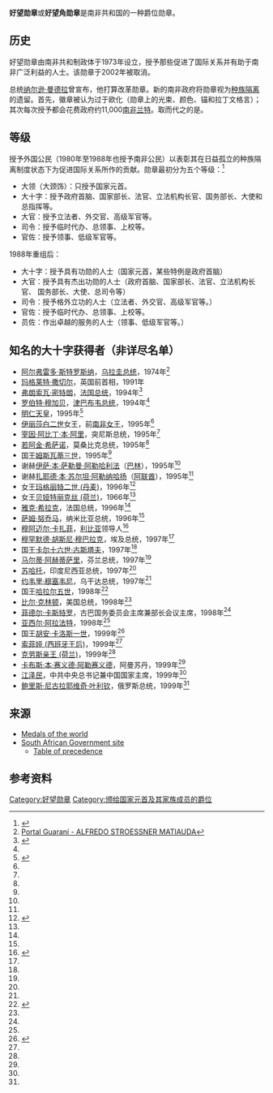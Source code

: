 {{Infobox order
|title           = Order of Good Hope
|image           =  [[File:Orde_van_de_Goede_Hoop_Zuid_Afrika.jpg|200px]]
|caption         =  好望勋章之徽章
|awarded_by      = {{Flag|South Africa}}
|type            = [[勋章|勋章]]
|motto           = "SPES BONA"
|day             =
|eligibility     = 
|for             = 促进国际关系和南非利益的外国人士。在1980年至1988年间也颁发给南非公民。
|status          = 停止
|head_title      = 
|head            = 
|house           =  
|chancellor      = 
|commander       =
|grades          =  大十字<br>大官<br>司令<br>官佐<br>员佐(1988年-2002年)
|former_grades   = 大领 (1973年-1988年)
|date            = 1973年，在2002年被{{link-en:Order of the Companions of O. R. Tambo|奥利弗·坦博之伴勋章}}取代
|first_induction = 1973年
|last_induction  = 2000年
|total           =
|recipients      = 
|individual      =
|higher          =  
|lower           = 
|image2          =  [[File:Ord.GoodHope-ribbon.gif|80px]] 
|caption2        =  缎带
|}}

'''好望勋章'''或'''好望角勋章'''是南非共和国的一种爵位勋章。 

==历史==
好望勋章由南非共和制政体于1973年设立，授予那些促进了国际关系并有助于南非广泛利益的人士。该勋章于2002年被取消。

总统[[纳尔逊·曼德拉|纳尔逊·曼德拉]]曾宣布，他打算改革勋章。新的南非政府将勋章视为[[种族隔离|种族隔离]]的遗留。首先，徽章被认为过于欧化（勋章上的光束、颜色、锚和拉丁文格言）；其次每次授予都会花费政府约11,000[[南非兰特|南非兰特]]。取而代之的是{{link-en|奥利弗·坦博之伴勋章|Order of the Companions of O. R. Tambo}}。

==等级==

授予外国公民（1980年至1988年也授予南非公民）以表彰其在日益孤立的种族隔离制度状态下为促进国际关系所作的贡献。勋章最初分为五个等级：<ref>{{cite web |url=http://samw.hwmw.net46.net/civ67.htm |title=存档副本 |accessdate=2012-11-02 |deadurl=yes |archiveurl=https://web.archive.org/web/20140315042108/http://samw.hwmw.net46.net/civ67.htm |archivedate=2014-03-15 }}</ref>

* 大领（大颈饰）：只授予国家元首。
* 大十字：授予政府首脑、国家部长、法官、立法机构长官、国务部长、大使和总指挥等。
* 大官：授予立法者、外交官、高级军官等。
* 司令：授予临时代办、总领事、上校等。
* 官佐：授予领事、低级军官等。

1988年重组后：

* 大十字：授予具有功勋的人士（国家元首，某些特例是政府首脑）
* 大官：授予具有杰出功勋的人士（政府首脑、国家部长、法官、立法机构长官、 国务部长、大使、总司令等）
* 司令：授予格外立功的人士（立法者、外交官、高级军官等。）
* 官佐：授予临时代办、总领事、上校等。
* 员佐：作出卓越的服务的人士（领事、低级军官等。）

==知名的大十字获得者（非详尽名单）==

* [[阿尔弗雷多·斯特罗斯纳|阿尔弗雷多·斯特罗斯纳]]，[[乌拉圭总统|乌拉圭总统]]，1974年<ref>[http://www.portalguarani.com/autores_detalles.php?id=1759 Portal Guaraní - ALFREDO STROESSNER MATIAUDA]</ref>
* [[玛格莱特·撒切尔|玛格莱特·撒切尔]]，英国前首相，1991年
* [[弗朗索瓦·密特朗|弗朗索瓦·密特朗]]，[[法国总统|法国总统]]，1994年<ref name="Nat1994">{{Cite web |url=http://www.info.gov.za/aboutgovt/orders/recipients/1994.htm |title=1994 National Orders awards |access-date=2015-12-02 |archive-date=2011-01-04 |archive-url=https://web.archive.org/web/20110104193143/http://www.info.gov.za/aboutgovt/orders/recipients/1994.htm |dead-url=no }}</ref>
* [[罗伯特·穆加贝|罗伯特·穆加贝]]，[[津巴布韦总统|津巴布韦总统]]，1994年<ref name="Nat1994" />
* [[明仁天皇|明仁天皇]]，1995年<ref name="Nat1995">{{Cite web |url=http://www.info.gov.za/aboutgovt/orders/recipients/1995.htm |title=1995 National Orders awards |access-date=2015-12-02 |archive-date=2012-10-22 |archive-url=https://web.archive.org/web/20121022015347/http://www.info.gov.za/aboutgovt/orders/recipients/1995.htm |dead-url=yes }}</ref>
* [[伊丽莎白二世|伊丽莎白二世]]女王，前[[南非君主|南非女王]]，1995年<ref name="Nat1995" />
* [[宰因·阿比丁·本·阿里|宰因·阿比丁·本·阿里]]，突尼斯总统，1995年<ref name="Nat1995" />
* [[若阿金·希萨诺|若阿金·希萨诺]]，莫桑比克总统，1995年<ref name="Nat1995" />
* 国王[[姆斯瓦蒂三世|姆斯瓦蒂三世]]，1995年<ref name="Nat1995" />
* 谢赫[[伊萨·本·萨勒曼·阿勒哈利法|伊萨·本·萨勒曼·阿勒哈利法]]（[[巴林|巴林]]），1995年<ref name="Nat1995" />
* 谢赫[[扎耶德·本·苏尔坦·阿勒纳哈扬|扎耶德·本·苏尔坦·阿勒纳哈扬]]（[[阿联酋|阿联酋]]），1995年<ref name="Nat1995" />
* 女王[[玛格丽特二世_(丹麦)|玛格丽特二世 (丹麦)]]，1996年<ref name="Nat1996">{{Cite web |url=http://www.info.gov.za/aboutgovt/orders/recipients/1996.htm |title=1996 National Orders awards |access-date=2015-12-02 |archive-date=2012-11-13 |archive-url=https://web.archive.org/web/20121113015438/http://www.info.gov.za/aboutgovt/orders/recipients/1996.htm |dead-url=no }}</ref>
* 女王[[贝娅特丽克丝_(荷兰)|贝娅特丽克丝 (荷兰)]]，1966年<ref name="Nat1996" />
* [[雅克·希拉克|雅克·希拉克]]，法国总统，1996年<ref name="Nat1996" />
* [[萨姆·努乔马|萨姆·努乔马]]，纳米比亚总统，1996年<ref name="Nat1996" />
* [[穆阿迈尔·卡扎菲|穆阿迈尔·卡扎菲]]，[[利比亚|利比亚]]领导人<ref name="Nat1997">{{Cite web |url=http://www.info.gov.za/aboutgovt/orders/recipients/1997.htm |title=1997 National Orders awards |access-date=2015-12-02 |archive-date=2012-10-15 |archive-url=https://web.archive.org/web/20121015131848/http://www.info.gov.za/aboutgovt/orders/recipients/1997.htm |dead-url=no }}</ref>
* [[穆罕默德·胡斯尼·穆巴拉克|穆罕默德·胡斯尼·穆巴拉克]]，埃及总统，1997年<ref name="Nat1997" />
* 国王[[卡尔十六世·古斯塔夫|卡尔十六世·古斯塔夫]]，1997年<ref name="Nat1997" />
* [[马尔蒂·阿赫蒂萨里|马尔蒂·阿赫蒂萨里]]，芬兰总统，1997年<ref name="Nat1997" />
* [[苏哈托|苏哈托]]，印度尼西亚总统，1997年<ref name="Nat1997" />
* [[约韦里·穆塞韦尼|约韦里·穆塞韦尼]]，乌干达总统，1997年<ref name="Nat1997" />
* 国王[[哈拉尔五世|哈拉尔五世]]，1998年<ref name="Nat1998">{{Cite web |url=http://www.info.gov.za/aboutgovt/orders/recipients/1998.htm |title=1998 National Orders awards |access-date=2015-12-02 |archive-date=2011-01-04 |archive-url=https://web.archive.org/web/20110104190423/http://www.info.gov.za/aboutgovt/orders/recipients/1998.htm |dead-url=yes }}</ref>
* [[比尔·克林顿|比尔·克林顿]]，美国总统，1998年<ref name="Nat1998" />
* [[菲德尔·卡斯特罗|菲德尔·卡斯特罗]]，古巴国务委员会主席兼部长会议主席，1998年<ref name="Nat1998" />
* [[亚西尔·阿拉法特|亚西尔·阿拉法特]]，1998年<ref name="Nat1998" />
* 国王[[胡安·卡洛斯一世|胡安·卡洛斯一世]]，1999年<ref name="Nat1999">{{Cite web |url=http://www.info.gov.za/aboutgovt/orders/recipients/1999.htm |title=1999 National Orders awards |access-date=2015-12-02 |archive-date=2012-10-12 |archive-url=https://web.archive.org/web/20121012112553/http://www.info.gov.za/aboutgovt/orders/recipients/1999.htm |dead-url=yes }}</ref>
* [[索菲娅_(西班牙王后)|索菲娅 (西班牙王后)]]，1999年<ref name="Nat1999" />
* [[克劳斯亲王_(荷兰)|克劳斯亲王 (荷兰)]]，1999年<ref name="Nat1999" />
* [[卡布斯·本·赛义德·阿勒赛义德|卡布斯·本·赛义德·阿勒赛义德]]，阿曼苏丹，1999年<ref name="Nat1999" />
* [[江泽民|江泽民]]，中共中央总书记兼中国国家主席，1999年<ref name="Nat1999" />
* [[鲍里斯·尼古拉耶维奇·叶利钦|鲍里斯·尼古拉耶维奇·叶利钦]]，俄罗斯总统，1999年<ref name="Nat1999" />

==来源==
* [https://web.archive.org/web/20110521231523/http://www.medals.org.uk/south-africa/south-africa045.htm Medals of the world]
* [http://www.info.gov.za/aboutgovt/orders/index.htm South African Government site]{{Wayback|url=http://www.info.gov.za/aboutgovt/orders/index.htm |date=20121018043802 }}
** [https://web.archive.org/web/20120328123125/http://www.info.gov.za/view/DownloadFileAction?id=60762 Table of precedence]

==参考资料==
{{Reflist}}

[[Category:好望勋章|Category:好望勋章]]
[[Category:颁给国家元首及其家族成员的爵位|Category:颁给国家元首及其家族成员的爵位]]